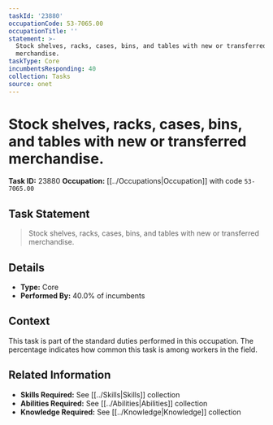 ```yaml
---
taskId: '23880'
occupationCode: 53-7065.00
occupationTitle: ''
statement: >-
  Stock shelves, racks, cases, bins, and tables with new or transferred
  merchandise.
taskType: Core
incumbentsResponding: 40
collection: Tasks
source: onet
---
```

# Stock shelves, racks, cases, bins, and tables with new or transferred merchandise.

**Task ID:** 23880
**Occupation:** [[../Occupations|Occupation]] with code `53-7065.00`

## Task Statement

> Stock shelves, racks, cases, bins, and tables with new or transferred merchandise.

## Details

- **Type:** Core
- **Performed By:** 40.0% of incumbents

## Context

This task is part of the standard duties performed in this occupation. The percentage indicates how common this task is among workers in the field.

## Related Information

- **Skills Required:** See [[../Skills|Skills]] collection
- **Abilities Required:** See [[../Abilities|Abilities]] collection
- **Knowledge Required:** See [[../Knowledge|Knowledge]] collection

